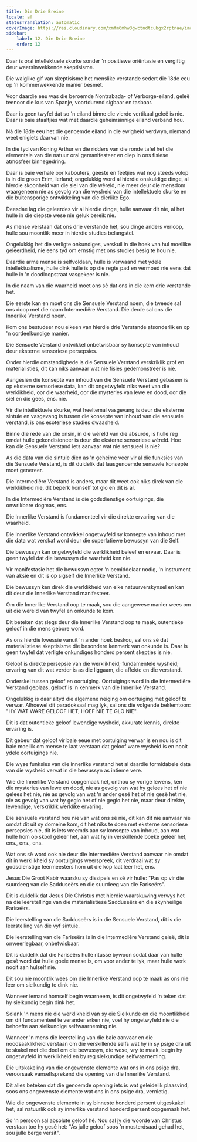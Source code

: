```yaml
---
title: Die Drie Breine
locale: af
statusTranslation: automatic
coverImage: https://res.cloudinary.com/xmfm6mhw3gwctndtcubgx2rptnae/image/upload/v1741354419/small_cover_la_gran_rebelion_28716e29d2.webp
sidebar:
    label: 12. Die Drie Breine
    order: 12
---
```

Daar is oral intellektuele skurke sonder 'n positiewe oriëntasie en vergiftig deur weersinwekkende skeptisisme.

Die walglike gif van skeptisisme het menslike verstande sedert die 18de eeu op 'n kommerwekkende manier besmet.

Voor daardie eeu was die beroemde Nontrabada- of Verborge-eiland, geleë teenoor die kus van Spanje, voortdurend sigbaar en tasbaar.

Daar is geen twyfel dat so 'n eiland binne die vierde vertikaal geleë is nie. Daar is baie staaltjies wat met daardie geheimsinnige eiland verband hou.

Ná die 18de eeu het die genoemde eiland in die ewigheid verdwyn, niemand weet enigiets daarvan nie.

In die tyd van Koning Arthur en die ridders van die ronde tafel het die elementale van die natuur oral gemanifesteer en diep in ons fisiese atmosfeer binnegedring.

Daar is baie verhale oor kabouters, geeste en feetjies wat nog steeds volop is in die groen Erim, Ierland; ongelukkig word al hierdie onskuldige dinge, al hierdie skoonheid van die siel van die wêreld, nie meer deur die mensdom waargeneem nie as gevolg van die wysheid van die intellektuele skurke en die buitensporige ontwikkeling van die dierlike Ego.

Deesdae lag die geleerdes vir al hierdie dinge, hulle aanvaar dit nie, al het hulle in die diepste wese nie geluk bereik nie.

As mense verstaan ​​dat ons drie verstande het, sou dinge anders verloop, hulle sou moontlik meer in hierdie studies belangstel.

Ongelukkig het die verligte onkundiges, verskuil in die hoek van hul moeilike geleerdheid, nie eens tyd om ernstig met ons studies besig te hou nie.

Daardie arme mense is selfvoldaan, hulle is verwaand met ydele intellektualisme, hulle dink hulle is op die regte pad en vermoed nie eens dat hulle in 'n doodloopstraat vasgekeer is nie.

In die naam van die waarheid moet ons sê dat ons in die kern drie verstande het.

Die eerste kan en moet ons die Sensuele Verstand noem, die tweede sal ons doop met die naam Intermediêre Verstand. Die derde sal ons die Innerlike Verstand noem.

Kom ons bestudeer nou elkeen van hierdie drie Verstande afsonderlik en op 'n oordeelkundige manier.

Die Sensuele Verstand ontwikkel onbetwisbaar sy konsepte van inhoud deur eksterne sensoriese persepsies.

Onder hierdie omstandighede is die Sensuele Verstand verskriklik grof en materialisties, dit kan niks aanvaar wat nie fisies gedemonstreer is nie.

Aangesien die konsepte van inhoud van die Sensuele Verstand gebaseer is op eksterne sensoriese data, kan dit ongetwyfeld niks weet van die werklikheid, oor die waarheid, oor die mysteries van lewe en dood, oor die siel en die gees, ens. nie.

Vir die intellektuele skurke, wat heeltemal vasgevang is deur die eksterne sintuie en vasgevang is tussen die konsepte van inhoud van die sensuele verstand, is ons esoteriese studies dwaasheid.

Binne die rede van die onsin, in die wêreld van die absurde, is hulle reg omdat hulle gekondisioneer is deur die eksterne sensoriese wêreld. Hoe kan die Sensuele Verstand iets aanvaar wat nie sensueel is nie?

As die data van die sintuie dien as 'n geheime veer vir al die funksies van die Sensuele Verstand, is dit duidelik dat laasgenoemde sensuele konsepte moet genereer.

Die Intermediêre Verstand is anders, maar dit weet ook niks direk van die werklikheid nie, dit beperk homself tot glo en dit is al.

In die Intermediêre Verstand is die godsdienstige oortuigings, die onwrikbare dogmas, ens.

Die Innerlike Verstand is fundamenteel vir die direkte ervaring van die waarheid.

Die Innerlike Verstand ontwikkel ongetwyfeld sy konsepte van inhoud met die data wat verskaf word deur die superlatiewe bewussyn van die Self.

Die bewussyn kan ongetwyfeld die werklikheid beleef en ervaar. Daar is geen twyfel dat die bewussyn die waarheid ken nie.

Vir manifestasie het die bewussyn egter 'n bemiddelaar nodig, 'n instrument van aksie en dit is op sigself die Innerlike Verstand.

Die bewussyn ken direk die werklikheid van elke natuurverskynsel en kan dit deur die Innerlike Verstand manifesteer.

Om die Innerlike Verstand oop te maak, sou die aangewese manier wees om uit die wêreld van twyfel en onkunde te kom.

Dit beteken dat slegs deur die Innerlike Verstand oop te maak, outentieke geloof in die mens gebore word.

As ons hierdie kwessie vanuit 'n ander hoek beskou, sal ons sê dat materialistiese skeptisisme die besondere kenmerk van onkunde is. Daar is geen twyfel dat verligte onkundiges honderd persent skepties is nie.

Geloof is direkte persepsie van die werklikheid; fundamentele wysheid; ervaring van dit wat verder is as die liggaam, die affekte en die verstand.

Onderskei tussen geloof en oortuiging. Oortuigings word in die Intermediêre Verstand geplaas, geloof is 'n kenmerk van die Innerlike Verstand.

Ongelukkig is daar altyd die algemene neiging om oortuiging met geloof te verwar. Alhoewel dit paradoksaal mag lyk, sal ons die volgende beklemtoon: "HY WAT WARE GELOOF HET, HOEF NIE TE GLO NIE".

Dit is dat outentieke geloof lewendige wysheid, akkurate kennis, direkte ervaring is.

Dit gebeur dat geloof vir baie eeue met oortuiging verwar is en nou is dit baie moeilik om mense te laat verstaan ​​dat geloof ware wysheid is en nooit ydele oortuigings nie.

Die wyse funksies van die innerlike verstand het al daardie formidabele data van die wysheid vervat in die bewussyn as intieme vere.

Wie die Innerlike Verstand oopgemaak het, onthou sy vorige lewens, ken die mysteries van lewe en dood, nie as gevolg van wat hy gelees het of nie gelees het nie, nie as gevolg van wat 'n ander gesê het of nie gesê het nie, nie as gevolg van wat hy geglo het of nie geglo het nie, maar deur direkte, lewendige, verskriklik werklike ervaring.

Die sensuele verstand hou nie van wat ons sê nie, dit kan dit nie aanvaar nie omdat dit uit sy domeine kom, dit het niks te doen met eksterne sensoriese persepsies nie, dit is iets vreemds aan sy konsepte van inhoud, aan wat hulle hom op skool geleer het, aan wat hy in verskillende boeke geleer het, ens., ens., ens.

Wat ons sê word ook nie deur die Intermediêre Verstand aanvaar nie omdat dit in werklikheid sy oortuigings weerspreek, dit verdraai wat sy godsdienstige leermeesters hom uit die kop laat leer het, ens.

Jesus Die Groot Kabir waarsku sy dissipels en sê vir hulle: "Pas op vir die suurdeeg van die Sadduseërs en die suurdeeg van die Fariseërs".

Dit is duidelik dat Jesus Die Christus met hierdie waarskuwing verwys het na die leerstellings van die materialistiese Sadduseërs en die skynheilige Fariseërs.

Die leerstelling van die Sadduseërs is in die Sensuele Verstand, dit is die leerstelling van die vyf sintuie.

Die leerstelling van die Fariseërs is in die Intermediêre Verstand geleë, dit is onweerlegbaar, onbetwisbaar.

Dit is duidelik dat die Fariseërs hulle ritusse bywoon sodat daar van hulle gesê word dat hulle goeie mense is, om voor ander te lyk, maar hulle werk nooit aan hulself nie.

Dit sou nie moontlik wees om die Innerlike Verstand oop te maak as ons nie leer om sielkundig te dink nie.

Wanneer iemand homself begin waarneem, is dit ongetwyfeld 'n teken dat hy sielkundig begin dink het.

Solank 'n mens nie die werklikheid van sy eie Sielkunde en die moontlikheid om dit fundamenteel te verander erken nie, voel hy ongetwyfeld nie die behoefte aan sielkundige selfwaarneming nie.

Wanneer 'n mens die leerstelling van die baie aanvaar en die noodsaaklikheid verstaan ​​om die verskillende selfs wat hy in sy psige dra uit te skakel met die doel om die bewussyn, die wese, vry te maak, begin hy ongetwyfeld in werklikheid en by reg sielkundige selfwaarneming.

Die uitskakeling van die ongewenste elemente wat ons in ons psige dra, veroorsaak vanselfsprekend die opening van die Innerlike Verstand.

Dit alles beteken dat die genoemde opening iets is wat geleidelik plaasvind, soos ons ongewenste elemente wat ons in ons psige dra, vernietig.

Wie die ongewenste elemente in sy binneste honderd persent uitgeskakel het, sal natuurlik ook sy innerlike verstand honderd persent oopgemaak het.

So 'n persoon sal absolute geloof hê. Nou sal jy die woorde van Christus verstaan ​​toe hy gesê het: "As julle geloof soos 'n mosterdsaad gehad het, sou julle berge versit".

